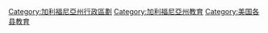 [[Category:加利福尼亞州行政區劃|Category:加利福尼亞州行政區劃]]
[[Category:加利福尼亞州教育|Category:加利福尼亞州教育]]
[[Category:美国各县教育|Category:美国各县教育]]